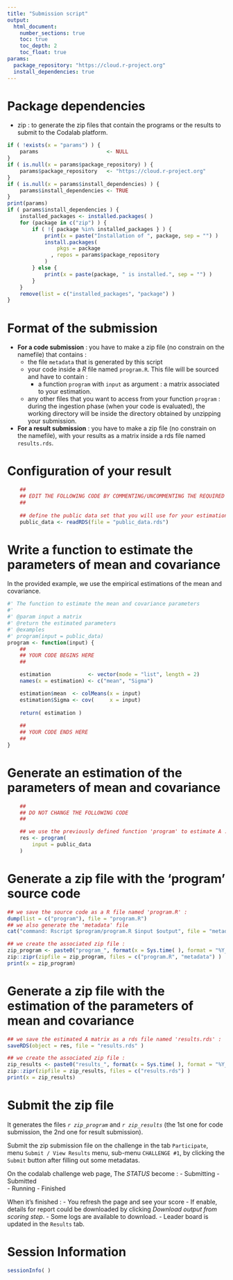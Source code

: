 ```yaml
---
title: "Submission script"
output:
  html_document:
    number_sections: true
    toc: true
    toc_depth: 2
    toc_float: true
params:
  package_repository: "https://cloud.r-project.org"
  install_dependencies: true
---
```


# Package dependencies
- zip : to generate the zip files that contain the programs or the results to submit to the Codalab platform.

```r
if ( !exists(x = "params") ) {
    params                      <- NULL
}
if ( is.null(x = params$package_repository) ) {
    params$package_repository   <- "https://cloud.r-project.org"
}
if ( is.null(x = params$install_dependencies) ) {
    params$install_dependencies <- TRUE
}
print(params)
if ( params$install_dependencies ) {
    installed_packages <- installed.packages( )
    for (package in c("zip") ) {
        if ( !{ package %in% installed_packages } ) {
            print(x = paste("Installation of ", package, sep = "") )
            install.packages(
                pkgs = package
              , repos = params$package_repository
            )
        } else {
            print(x = paste(package, " is installed.", sep = "") )
        }
    }
    remove(list = c("installed_packages", "package") )
}
```

# Format of the submission

- **For a code submission** : you have to make a zip file (no constrain on the namefile) that contains :
  - the file `metadata` that is generated by this script
  - your code inside a *R* file named `program.R`. This file will be sourced and have to contain :
    - a function `program` with `input` as argument : a matrix associated to your estimation.
  - any other files that you want to access from your function `program` : during the ingestion phase (when your code is evaluated), the working directory will be inside the directory obtained by unzipping your submission.
  
- **For a result submission** : you have to make a zip file (no constrain on the namefile), with your results as a matrix inside a rds file named `results.rds`.


# Configuration of your result

```r
    ##
    ## EDIT THE FOLLOWING CODE BY COMMENTING/UNCOMMENTING THE REQUIRED PARTS
    ##
    
    ## define the public data set that you will use for your estimation :
    public_data <- readRDS(file = "public_data.rds")
```

# Write a function to estimate the parameters of mean and covariance

In the provided example, we use the empirical estimations of the mean and covariance.

```r
#' The function to estimate the mean and covariance parameters
#'
#' @param input a matrix
#' @return the estimated parameters
#' @examples
#' program(input = public_data)
program <- function(input) {
    ##
    ## YOUR CODE BEGINS HERE
    ##

    estimation            <- vector(mode = "list", length = 2)
    names(x = estimation) <- c("mean", "Sigma")

    estimation$mean  <- colMeans(x = input)
    estimation$Sigma <- cov(     x = input)
    
    return( estimation )
    
    ##
    ## YOUR CODE ENDS HERE
    ##
}
```

# Generate an estimation of the parameters of mean and covariance

```r
    ##
    ## DO NOT CHANGE THE FOLLOWING CODE
    ##

    ## we use the previously defined function 'program' to estimate A :
    res <- program(
        input = public_data
    )
```

# Generate a zip file with the 'program' source code

```r
## we save the source code as a R file named 'program.R' :
dump(list = c("program"), file = "program.R")
## we also generate the 'metadata' file
cat("command: Rscript $program/program.R $input $output", file = "metadata")

## we create the associated zip file :
zip_program <- paste0("program_", format(x = Sys.time( ), format = "%Y_%m_%d_%s"), ".zip")
zip::zipr(zipfile = zip_program, files = c("program.R", "metadata") )
print(x = zip_program)
```

# Generate a zip file with the estimation of the parameters of mean and covariance

```r
## we save the estimated A matrix as a rds file named 'results.rds' :
saveRDS(object = res, file = "results.rds" )

## we create the associated zip file :
zip_results <- paste0("results_", format(x = Sys.time( ), format = "%Y_%m_%d_%s"), ".zip")
zip::zipr(zipfile = zip_results, files = c("results.rds") )
print(x = zip_results)
```

# Submit the zip file

It generates the files *`r zip_program`*  and *`r zip_results`*  (the 1st one for code submission, the 2nd one for result submission).

Submit the zip submission file on the challenge in the tab `Participate`, menu `Submit / View Results` menu, sub-menu `CHALLENGE #1`, by clicking the `Submit` button after filling out some metadatas.

On the codalab challenge web page, The *STATUS* become : 
  - Submitting
  - Submitted	
  - Running
  - Finished

When it's finished :
  - You refresh the page and see your score
  - If enable, details for report could be downloaded by clicking *Download output from scoring step*.
  - Some logs are available to download.
  - Leader board is updated in the `Results` tab.

# Session Information

```r
sessionInfo( )
```
